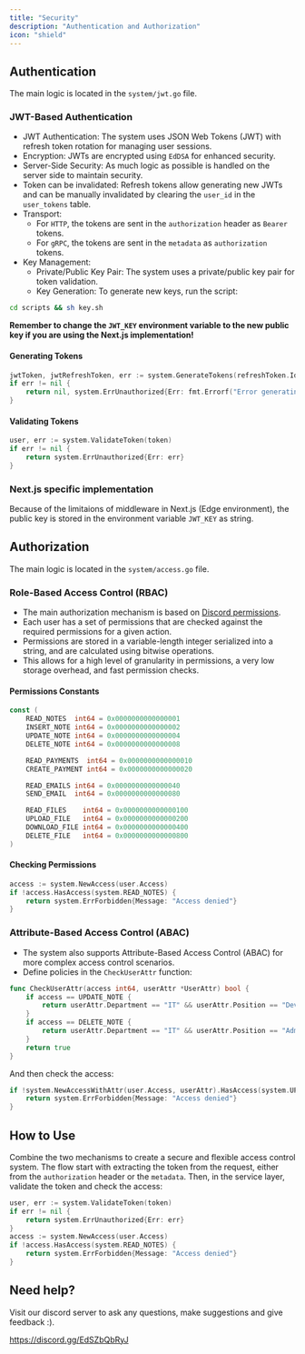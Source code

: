 ```yaml
---
title: "Security"
description: "Authentication and Authorization"
icon: "shield"
---
```


## Authentication

The main logic is located in the `system/jwt.go` file.

### JWT-Based Authentication

- JWT Authentication: The system uses JSON Web Tokens (JWT) with refresh token rotation for managing user sessions.
- Encryption: JWTs are encrypted using `EdDSA` for enhanced security.
- Server-Side Security: As much logic as possible is handled on the server side to maintain security.
- Token can be invalidated: Refresh tokens allow generating new JWTs and can be manually invalidated by clearing the `user_id` in the `user_tokens` table.
- Transport:
  - For `HTTP`, the tokens are sent in the `authorization` header as `Bearer` tokens.
  - For `gRPC`, the tokens are sent in the `metadata` as `authorization` tokens.
- Key Management:
  - Private/Public Key Pair: The system uses a private/public key pair for token validation.
  - Key Generation: To generate new keys, run the script:

```bash
cd scripts && sh key.sh
```

**Remember to change the `JWT_KEY` environment variable to the new public key if you are using the Next.js implementation!**

#### Generating Tokens

```go
jwtToken, jwtRefreshToken, err := system.GenerateTokens(refreshToken.Id, user.Id, user.Access, system.GetAccessRoutes(user.Access), user.Avatar, user.Email, subscriptionActive)
if err != nil {
    return nil, system.ErrUnauthorized{Err: fmt.Errorf("Error generating JWT token: %w", err)}
}
```

#### Validating Tokens

```go
user, err := system.ValidateToken(token)
if err != nil {
    return system.ErrUnauthorized{Err: err}
}
```

### Next.js specific implementation

Because of the limitaions of middleware in Next.js (Edge environment), the public key is stored in the environment variable `JWT_KEY` as string.

## Authorization

The main logic is located in the `system/access.go` file.

### Role-Based Access Control (RBAC)

- The main authorization mechanism is based on [Discord permissions](https://discord.com/developers/docs/topics/permissions).
- Each user has a set of permissions that are checked against the required permissions for a given action.
- Permissions are stored in a variable-length integer serialized into a string, and are calculated using bitwise operations.
- This allows for a high level of granularity in permissions, a very low storage overhead, and fast permission checks.

#### Permissions Constants

```go
const (
	READ_NOTES  int64 = 0x0000000000000001
	INSERT_NOTE int64 = 0x0000000000000002
	UPDATE_NOTE int64 = 0x0000000000000004
	DELETE_NOTE int64 = 0x0000000000000008

	READ_PAYMENTS  int64 = 0x0000000000000010
	CREATE_PAYMENT int64 = 0x0000000000000020

	READ_EMAILS int64 = 0x0000000000000040
	SEND_EMAIL  int64 = 0x0000000000000080

	READ_FILES    int64 = 0x0000000000000100
	UPLOAD_FILE   int64 = 0x0000000000000200
	DOWNLOAD_FILE int64 = 0x0000000000000400
	DELETE_FILE   int64 = 0x0000000000000800
)
```

#### Checking Permissions

```go
access := system.NewAccess(user.Access)
if !access.HasAccess(system.READ_NOTES) {
    return system.ErrForbidden{Message: "Access denied"}
}
```

### Attribute-Based Access Control (ABAC)

- The system also supports Attribute-Based Access Control (ABAC) for more complex access control scenarios.
- Define policies in the `CheckUserAttr` function:

```go
func CheckUserAttr(access int64, userAttr *UserAttr) bool {
	if access == UPDATE_NOTE {
		return userAttr.Department == "IT" && userAttr.Position == "Developer"
	}
	if access == DELETE_NOTE {
		return userAttr.Department == "IT" && userAttr.Position == "Admin"
	}
	return true
}
```

And then check the access:

```go
if !system.NewAccessWithAttr(user.Access, userAttr).HasAccess(system.UPDATE_NOTE) {
    return system.ErrForbidden{Message: "Access denied"}
}
```

## How to Use

Combine the two mechanisms to create a secure and flexible access control system.
The flow start with extracting the token from the request, either from the `authorization` header or the `metadata`.
Then, in the service layer, validate the token and check the access:

```go
user, err := system.ValidateToken(token)
if err != nil {
    return system.ErrUnauthorized{Err: err}
}
access := system.NewAccess(user.Access)
if !access.HasAccess(system.READ_NOTES) {
    return system.ErrForbidden{Message: "Access denied"}
}
```

## Need help?

Visit our discord server to ask any questions, make suggestions and give feedback :).

https://discord.gg/EdSZbQbRyJ
